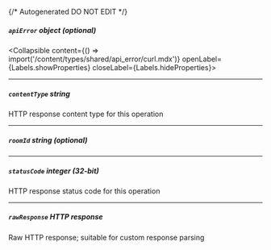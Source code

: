 {/* Autogenerated DO NOT EDIT  */}

##### `apiError` _object (optional)_
<Collapsible content={() => import('/content/types/shared/api_error/curl.mdx')} openLabel={Labels.showProperties} closeLabel={Labels.hideProperties}>
</Collapsible>

---
##### `contentType` _string_
HTTP response content type for this operation

---
##### `roomId` _string (optional)_

---
##### `statusCode` _integer (32-bit)_
HTTP response status code for this operation

---
##### `rawResponse` _HTTP response_
Raw HTTP response; suitable for custom response parsing


